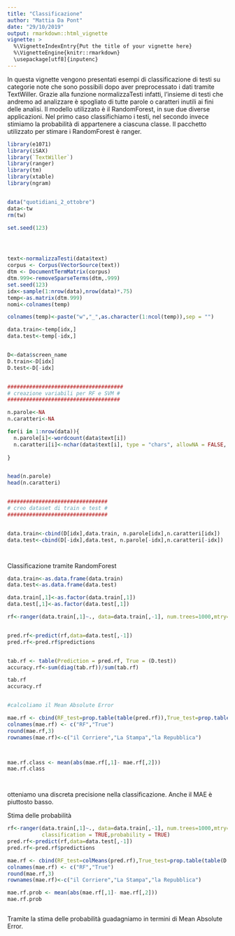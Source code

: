 ```yaml
---
title: "Classificazione"
author: "Mattia Da Pont"
date: "29/10/2019"
output: rmarkdown::html_vignette
vignette: >
  %\VignetteIndexEntry{Put the title of your vignette here}
  %\VignetteEngine{knitr::rmarkdown}
  \usepackage[utf8]{inputenc}
---
```


In questa vignette vengono presentati esempi di classificazione
di testi su categorie note che sono possibili dopo aver preprocessato i dati tramite TextWiller.
Grazie alla funzione normalizzaTesti infatti, l'insieme di testi che andremo ad analizzare è spogliato di tutte parole o caratteri inutili ai fini delle analisi.
Il modello utilizzato è il RandomForest, in sue due diverse applicazioni.
Nel primo caso classifichiamo i testi, nel secondo invece stimiamo la probabilità di appartenere a ciascuna classe.
Il pacchetto utilizzato per stimare i RandomForest è ranger.


```r
library(e1071)
library(iSAX)
library(`TextWiller`)
library(ranger)
library(tm)
library(xtable)
library(ngram)


data("quotidiani_2_ottobre")
data<-tw
rm(tw)

set.seed(123)





```

```r

text<-normalizzaTesti(data$text)
corpus <- Corpus(VectorSource(text))
dtm <- DocumentTermMatrix(corpus)
dtm.999<-removeSparseTerms(dtm,.999)
set.seed(123)
idx<-sample(1:nrow(data),nrow(data)*.75)
temp<-as.matrix(dtm.999)
nomi<-colnames(temp)

colnames(temp)<-paste("w","_",as.character(1:ncol(temp)),sep = "")

data.train<-temp[idx,]
data.test<-temp[-idx,]


D<-data$screen_name
D.train<-D[idx]
D.test<-D[-idx]


#####################################
# creazione variabili per RF e SVM #
####################################

n.parole<-NA
n.caratteri<-NA

for(i in 1:nrow(data)){
  n.parole[i]<-wordcount(data$text[i])
  n.caratteri[i]<-nchar(data$text[i], type = "chars", allowNA = FALSE, keepNA = NA)
  
}


head(n.parole)
head(n.caratteri)


################################
# creo dataset di train e test #
################################


data.train<-cbind(D[idx],data.train, n.parole[idx],n.caratteri[idx])
data.test<-cbind(D[-idx],data.test, n.parole[-idx],n.caratteri[-idx])




```



Classificazione tramite RandomForest

```r

data.train<-as.data.frame(data.train)
data.test<-as.data.frame(data.test)

data.train[,1]<-as.factor(data.train[,1])
data.test[,1]<-as.factor(data.test[,1])

rf<-ranger(data.train[,1]~., data=data.train[,-1], num.trees=1000,mtry=38,classification = TRUE, importance = "impurity")


pred.rf<-predict(rf,data=data.test[,-1])
pred.rf<-pred.rf$predictions


tab.rf <- table(Prediction = pred.rf, True = (D.test))
accuracy.rf<-sum(diag(tab.rf))/sum(tab.rf)

tab.rf
accuracy.rf


#calcoliamo il Mean Absolute Error

mae.rf <- cbind(RF_test=prop.table(table(pred.rf)),True_test=prop.table(table(D.test)))
colnames(mae.rf) <- c("RF","True")
round(mae.rf,3)
rownames(mae.rf)<-c("il Corriere","La Stampa","la Repubblica")



mae.rf.class <- mean(abs(mae.rf[,1]- mae.rf[,2]))
mae.rf.class




```

otteniamo una discreta precisione nella classificazione.
Anche il MAE è piuttosto basso.


Stima delle probabilità


```r

rf<-ranger(data.train[,1]~., data=data.train[,-1], num.trees=1000,mtry=38,
           classification = TRUE,probability = TRUE)
pred.rf<-predict(rf,data=data.test[,-1])
pred.rf<-pred.rf$predictions

mae.rf <- cbind(RF_test=colMeans(pred.rf),True_test=prop.table(table(D.test)))
colnames(mae.rf) <- c("RF","True")
round(mae.rf,3)
rownames(mae.rf)<-c("il Corriere","La Stampa","la Repubblica")

mae.rf.prob <- mean(abs(mae.rf[,1]- mae.rf[,2]))
mae.rf.prob



```

Tramite la stima delle probabilità guadagniamo in termini di Mean Absolute Error.





